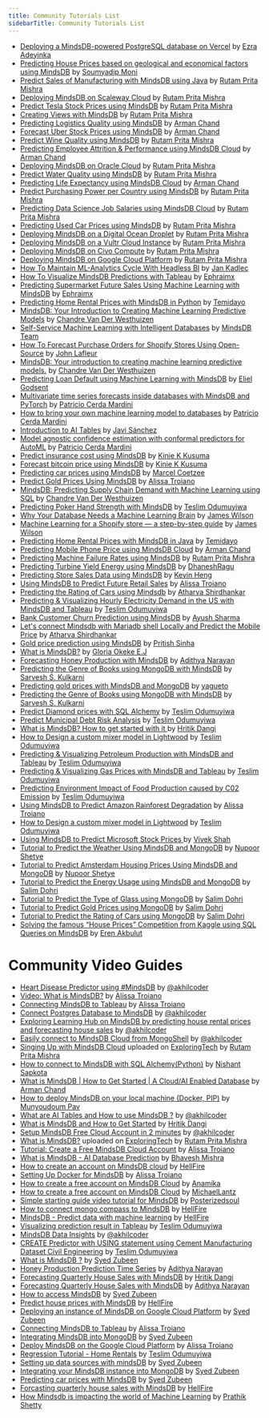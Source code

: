 ```yaml
---
title: Community Tutorials List
sidebarTitle: Community Tutorials List
---
```

- [Deploying a MindsDB-powered PostgreSQL database on Vercel](https://dev.to/bugsincode/deploying-a-mindsdb-powered-postgresql-database-on-vercel-2am7) by [Ezra Adeyinka](https://dev.to/bugsincode)
- [Predicting House Prices based on geological and economical factors using MindsDB](https://avater.hashnode.dev/housing-price-calculator) by [Soumyadip Moni](https://avater.hashnode.dev)
- [Predict Sales of Manufacturing with MindsDB using Java](https://dev.to/rutamhere/predict-sales-of-manufacturing-with-mindsdb-using-java-1j6b) by [Rutam Prita Mishra](https://community.ops.io/rutamhere)
- [Deploying MindsDB on Scaleway Cloud](https://dev.to/rutamhere/deploying-mindsdb-on-scaleway-cloud-4kc6)
  by [Rutam Prita Mishra](https://community.ops.io/rutamhere)
- [Predict Tesla Stock Prices using MindsDB](https://dev.to/rutamhere/predict-tesla-stock-prices-using-mindsdb-40k5)
  by [Rutam Prita Mishra](https://community.ops.io/rutamhere)
- [Creating Views with MindsDB](https://dev.to/rutamhere/creating-views-with-mindsdb-1mnf)
  by [Rutam Prita Mishra](https://community.ops.io/rutamhere)
- [Predicting Logistics Quality using MindsDB](https://dev.to/armanchand/predicting-logistics-quality-using-mindsdb-2n9d)
  by [Arman Chand](https://dev.to/armanchand)
- [Forecast Uber Stock Prices using MindsDB](https://armanchand.hashnode.dev/forecast-uber-stock-prices-using-mindsdb)
  by [Arman Chand](https://armanchand.hashnode.dev)  
- [Predict Wine Quality using MindsDB](https://dev.to/rutamhere/predict-wine-quality-using-mindsdb-1521)
  by [Rutam Prita Mishra](https://community.ops.io/rutamhere)
- [Predicting Employee Attrition & Performance using MindsDB Cloud](https://dev.to/armanchand/predicting-employee-attrition-performance-using-mindsdb-cloud-3cm6)
  by [Arman Chand](https://dev.to/armanchand)
- [Deploying MindsDB on Oracle Cloud](https://community.ops.io/rutamhere/deploying-mindsdb-on-oracle-cloud-164d)
  by [Rutam Prita Mishra](https://community.ops.io/rutamhere)
- [Predict Water Quality using MindsDB](https://dev.to/rutamhere/predict-water-quality-using-mindsdb-4hm4)
  by [Rutam Prita Mishra](https://community.ops.io/rutamhere)
- [Predicting Life Expectancy using MindsDB Cloud](https://dev.to/armanchand/predicting-life-expectancy-using-mindsdb-cloud-3643)
  by [Arman Chand](https://dev.to/armanchand)
- [Predict Purchasing Power per Country using MindsDB](https://dev.to/rutamhere/predict-purchasing-power-per-country-using-mindsdb-1oh7)
  by [Rutam Prita Mishra](https://community.ops.io/rutamhere)
- [Predicting Data Science Job Salaries using MindsDB Cloud](https://community.ops.io/rutamhere/predicting-data-science-job-salaries-using-mindsdb-cloud-1lgn)
  by [Rutam Prita Mishra](https://community.ops.io/rutamhere)
- [Predicting Used Car Prices using MindsDB](https://tealfeed.com/predicting-used-car-prices-using-mindsdb-idzuc)
  by [Rutam Prita Mishra](https://community.ops.io/rutamhere)
- [Deploying MindsDB on a Digital Ocean Droplet](https://dev.to/heyrutam/deploying-mindsdb-on-a-digital-ocean-droplet-31ed)
  by [Rutam Prita Mishra](https://community.ops.io/rutamhere)
- [Deploying MindsDB on a Vultr Cloud Instance](https://community.ops.io/rutamhere/deploying-mindsdb-on-a-vultr-cloud-instance-40bm)
  by [Rutam Prita Mishra](https://community.ops.io/rutamhere)
- [Deploying MindsDB on Civo Compute](https://community.ops.io/rutamhere/deploying-mindsdb-on-civo-compute-2kgo)
  by [Rutam Prita Mishra](https://community.ops.io/rutamhere)
- [Deploying MindsDB on Google Cloud Platform](https://community.ops.io/rutamhere/deploying-mindsdb-on-google-cloud-platform-41h9)
  by [Rutam Prita Mishra](https://community.ops.io/rutamhere)
- [How To Maintain ML-Analytics Cycle With Headless BI](https://medium.com/gooddata-developers/how-to-maintain-ml-analytics-cycle-with-headless-bi-815aceac5027?source=friends_link&sk=45f102ce4a54a6ae8c4dddc900aeebb9)
  by [Jan Kadlec](https://medium.com/@jkadlec)
- [How To Visualize MindsDB Predictions with Tableau](https://dev.to/ephraimx/how-to-visualize-mindsdb-predictions-with-tableau-2bpd)
  by [Ephraimx](https://dev.to/ephraimx)
- [Predicting Supermarket Future Sales Using Machine Learning with MindsDB](https://dev.to/ephraimx/predicting-future-sales-using-machine-learning-with-mindsdb-3p70)
  by [Ephraimx](https://dev.to/ephraimx)
- [Predicting Home Rental Prices with MindsDB in Python](https://curiousprogrammer.hashnode.dev/predicting-home-rental-prices-with-mindsdb-in-python)
  by [Temidayo](https://hashnode.com/@Temicoder)
- [MindsDB: Your Introduction to Creating Machine Learning Predictive Models](https://dev.to/chandrevdw31/mindsdb-your-introduction-to-creating-machine-learning-predictive-models-12d3)
  by [Chandre Van Der Westhuizen](https://github.com/chandrevdw31)
- [Self-Service Machine Learning with Intelligent Databases](https://medium.com/mindsdb/self-service-machine-learning-with-intelligent-databases-ea628aa85f1e)
  by [MindsDB Team](https://medium.com/@mindsdbteam)
- [How To Forecast Purchase Orders for Shopify Stores Using Open-Source](https://medium.com/towards-data-science/how-to-forecast-purchase-orders-for-shopify-stores-using-open-source-db82afec12fe)
  by [John Lafleur](https://medium.com/@jeanlafleur)
- [MindsDB: Your introduction to creating machine learning predictive models.](https://dev.to/chandrevdw31/mindsdb-your-introduction-to-creating-machine-learning-predictive-models-12d3)
  by [Chandre Van Der Westhuizen](https://dev.to/chandrevdw31)
- [Predicting Loan Default using Machine Learning with MindsDB](https://medium.com/@godsenteliel/predicting-loan-default-using-machine-learning-with-mindsdb-187ae59da5d)
  by [Eliel Godsent](https://medium.com/@godsenteliel)
- [Multivariate time series forecasts inside databases with MindsDB and PyTorch](https://medium.com/mindsdb/multivariate-time-series-forecasts-inside-databases-with-mindsdb-and-pytorch-13745ada6b7e)
  by [Patricio Cerda Mardini](https://medium.com/@paxcema)
- [How to bring your own machine learning model to databases](https://medium.com/mindsdb/how-to-bring-your-own-machine-learning-model-to-databases-47a188d6db00)
  by [Patricio Cerda Mardini](https://medium.com/@paxcema)
- [Introduction to AI Tables](https://medium.com/towards-data-science/introduction-to-ai-tables-a719251e1a58)
  by [Javi Sánchez](https://medium.com/@javi_sanchez)
- [Model agnostic confidence estimation with conformal predictors for AutoML](https://medium.com/mindsdb/model-agnostic-confidence-estimation-with-conformal-predictors-for-automl-55fce87ef42a)
  by [Patricio Cerda Mardini](https://medium.com/@paxcema)
- [Predict insurance cost using MindsDB](https://medium.com/@kinkusuma/predict-insurance-cost-using-mindsdb-54b6a331fea8)
  by [Kinie K Kusuma](https://medium.com/@kinkusuma)
- [Forecast bitcoin price using MindsDB](https://medium.com/@kinkusuma/forecast-bitcoin-price-using-mindsdb-75f9f0500e86)
  by [Kinie K Kusuma](https://medium.com/@kinkusuma)
- [Predicting car prices using MindsDB](https://medium.com/@pipboyguy/predicting-car-prices-using-mindsdb-c7dd51919b83)
  by [Marcel Coetzee](https://medium.com/@pipboyguy)
- [Predict Gold Prices Using MindsDB](https://medium.com/@alissatroianonyc/predict-gold-prices-using-mindsdb-9da57d24ddab)
  by [Alissa Troiano](https://github.com/alissatroiano)
- [MindsDB: Predicting Supply Chain Demand with Machine Learning using SQL](https://www.devforce.one/18303637/mindsdb-predicting-supply-chain-demand-with-machine-learning-using-sql#/)
  by [Chandre Van Der Westhuizen](https://github.com/chandrevdw31)
- [Predicting Poker Hand Strength with MindsDB](https://teslimodus.medium.com/predicting-poker-hand-strength-with-mindsdb-d541c73009a2)
  by [Teslim Odumuyiwa](https://medium.com/@teslimodus)
- [Why Your Database Needs a Machine Learning Brain](https://medium.com/mindsdb/why-your-database-needs-a-machine-learning-brain-fc580fac47e4)
  by [James Wilson](https://medium.com/@jameswilsonai)
- [Machine Learning for a Shopify store — a step-by-step guide](https://medium.com/mindsdb/machine-learning-for-a-shopify-store-a-step-by-step-guide-13d192532697)
  by [James Wilson](https://medium.com/@jameswilsonai)
- [Predicting Home Rental Prices with MindsDB in Java](https://curiousprogrammer.hashnode.dev/machine-learning-with-mindsdb-in-java)
  by [Temidayo](https://hashnode.com/@Temicoder)
- [Predicting Mobile Phone Price using MindsDB Cloud](https://dev.to/armanchand/predicting-mobile-phone-price-using-mindsdb-cloud-23d5)
  by [Arman Chand](https://dev.to/armanchand)
- [Predicting Machine Failure Rates using MindsDB](https://community.ops.io/rutamhere/predicting-machine-failure-rates-using-mindsdb-4dkn)
  by [Rutam Prita Mishra](https://community.ops.io/rutamhere)
- [Predicting Turbine Yield Energy using MindsDB](https://medium.com/@dhaneshvijay10/want-to-do-ml-without-knowing-ml-5f4934942019)
  by [DhaneshRagu](https://medium.com/@dhaneshvijay10)
- [Predicting Store Sales Data using MindsDB](https://dev.to/kevinheng/predict-store-sales-data-with-mindsdb-using-machine-learning-and-sql-2af8)
  by [Kevin Heng](https://github.com/HengKevin)
- [Using MindsDB to Predict Future Retail Sales](https://medium.com/@alissatroianonyc/using-mindsdb-to-predict-future-retail-sales-a300f63a086b)
  by [Alissa Troiano](https://github.com/alissatroiano)
- [Predicting the Rating of Cars using Mindsdb](https://atharva08.hashnode.dev/predicting-the-rating-of-cars-using-mindsdb)
  by [Atharva Shirdhankar](https://github.com/StarTrooper08)
- [Predicting & Visualizing Hourly Electricity Demand in the US with MindsDB and Tableau](https://teslimodus.medium.com/predicting-visualizing-hourly-electricity-demand-in-the-us-with-mindsdb-and-tableau-126d1c74d860)
  by [Teslim Odumuyiwa](https://teslimodus.medium.com/)
- [Bank Customer Churn Prediction using MindsDB](https://medium.com/@ayushsharmaa101/thanks-for-reading-dfec90467ddb)
  by [Ayush Sharma](https://github.com/ayushthe1)
- [Let's connect Mindsdb with Mariadb shell Locally and Predict the Mobile Price](https://atharva08.hashnode.dev/lets-connect-mindsdb-with-mariadb-shell-locally-and-predict-the-mobile-price-range)
  by [Atharva Shirdhankar](https://github.com/StarTrooper08)
- [Gold price prediction using MindsDB](https://dev.to/purgecodee/predicting-gold-price-with-mindsdb-205n)
  by [Pritish Sinha](https://github.com/Pritish-Sinha)
- [What is MindsDB?](https://medium.com/@okekeebubechukwu08/what-is-mindsdb-b6862af21492)
  by [Gloria Okeke E.J](https://medium.com/@okekeebubechukwu08)
- [Forecasting Honey Production with MindsDB](https://dev.to/narayanadithya/using-mindsdb-for-time-series-forecasting-honey-production-in-the-usa-4p05)
  by [Adithya Narayan](https://github.com/NarayanAdithya)
- [Predicting the Genre of Books using MongoDB with MindsDB](https://dev.to/sarveshk76/tutorial-to-predict-the-genre-of-books-using-mongodb-2a1n)
  by [Sarvesh S. Kulkarni](https://github.com/Sarveshk76)
- [Predicting gold prices with MindsDB and MongoDB](https://dev.to/yagueto/predicting-gold-prices-with-mindsdb-and-mongodb-4k22)
  by [yagueto](https://github.com/yagueto)
- [Predicting the Genre of Books using MongoDB with MindsDB](https://dev.to/sarveshk76/tutorial-to-predict-the-genre-of-books-using-mongodb-2a1n)
  by [Sarvesh S. Kulkarni](https://github.com/Sarveshk76)
- [Predict Diamond prices with SQL Alchemy](https://dev.to/tesprogram/predict-diamond-prices-with-sql-alchemy-and-mindsdb-b4e)
  by [Teslim Odumuyiwa](https://github.com/Tes-program)
- [Predict Municipal Debt Risk Analysis](https://teslimodus.medium.com/predict-municipal-debt-risk-analysis-5c5416502a29)
  by [Teslim Odumuyiwa](https://github.com/Tes-program)
- [What is MindsDB? How to get started with it ](https://medium.com/@hritikd3/what-is-mindsdb-how-to-get-started-2b3cf6d99707)
  by [Hritik Dangi](https://github.com/hritikd3)
- [How to Design a custom mixer model in Lightwood](https://medium.com/@teslimodus/introduction-e2f933c40f4c)
  by [Teslim Odumuyiwa](https://github.com/Tes-program)
- [Predicting & Visualizing Petroleum Production with MindsDB and Tableau](https://dev.to/tesprogram/predicting-visualizing-petroleum-production-with-mindsdb-and-tableau-373f)
  by [Teslim Odumuyiwa](https://github.com/Tes-program)
- [Predicting & Visualizing Gas Prices with MindsDB and Tableau](https://dev.to/tesprogram/predicting-visualizing-gas-prices-with-mindsdb-and-tableau-d1p)
  by [Teslim Odumuyiwa](https://github.com/Tes-program)
- [Predicting Environment Impact of Food Production caused by C02 Emission](https://dev.to/tesprogram/predicting-environment-impact-of-food-production-caused-by-c02-emission-51e3)
  by [Teslim Odumuyiwa](https://github.com/Tes-program)
- [Using MindsDB to Predict Amazon Rainforest Degradation](https://medium.com/@alissatroianonyc/nusing-mindsdb-to-predict-amazon-rainforest-degradation-1ccb8e993e48)
  by [Alissa Troiano](https://github.com/alissatroiano)
- [How to Design a custom mixer model in Lightwood](https://medium.com/@teslimodus/introduction-e2f933c40f4c)
  by [Teslim Odumuyiwa](https://github.com/Tes-program)
- [Using MindsDB to Predict Microsoft Stock Prices ](https://dev.to/viveknshah/using-mindsdb-to-predict-microsoft-stock-prices-3l79)
  by [Vivek Shah](https://github.com/viveknshah)
- [Tutorial to Predict the Weather Using MindsDB and MongoDB](https://dev.to/nupoorshetye/tutorial-to-predict-the-weather-using-mindsdb-and-mongodb-3blm)
  by [Nupoor Shetye](https://github.com/Nupoor10)
- [Tutorial to Predict Amsterdam Housing Prices Using MindsDB and MongoDB](https://dev.to/nupoorshetye/tutorial-to-predict-amsterdam-housing-prices-using-mindsdb-and-mongodb-nha)
  by [Nupoor Shetye](https://github.com/Nupoor10)
- [Tutorial to Predict the Energy Usage using MindsDB and MongoDB](https://dev.to/dohrisalim/tutorial-to-predict-the-energy-usage-using-mindsdb-and-mongodb-g60)
  by [Salim Dohri](https://github.com/dohrisalim)
- [Tutorial to Predict the Type of Glass using MongoDB](https://dev.to/dohrisalim/tutorial-to-predict-the-type-of-glass-using-mongodb-58gh)
  by [Salim Dohri](https://github.com/dohrisalim)
- [Tutorial to Predict Gold Prices using MongoDB](https://dev.to/dohrisalim/tutorial-to-predict-gold-prices-using-mindsdb-and-mongodb-o9d)
  by [Salim Dohri](https://github.com/dohrisalim)
- [Tutorial to Predict the Rating of Cars using MongoDB](https://dev.to/dohrisalim/tutorial-to-predict-the-rating-of-cars-using-mindsdb-and-mongodb-2p7g)
  by [Salim Dohri](https://github.com/dohrisalim)
- [Solving the famous “House Prices” Competition from Kaggle using SQL Queries on MindsDB](https://medium.com/p/4b4832b6bff0)
  by [Eren Akbulut](https://github.com/eren23)
# Community Video Guides

- [Heart Disease Predictor using #MindsDB](https://youtu.be/vtVM6pL1ANo) by
  [@akhilcoder](https://twitter.com/akhilcoder)
- [Video: What is MindsDB?](https://www.youtube.com/watch?v=SrDPYqQrzaw) by
  [Alissa Troiano](https://github.com/alissatroiano)
- [Connecting MindsDB to Tableau](https://www.youtube.com/watch?v=eUiBVrm85v4)
  by [Alissa Troiano](https://github.com/alissatroiano)
- [Connect Postgres Database to MindsDB](https://youtu.be/jbH5fsviAgE) by
  [@akhilcoder](https://twitter.com/akhilcoder)
- [Exploring Learning Hub on MindsDB by predicting house rental prices and forecasting house sales](https://youtu.be/Qmk_v0iginw)
  by [@akhilcoder](https://twitter.com/akhilcoder)
- [Easily connect to MindsDB Cloud from MongoShell](https://youtube.com/video/ysPRXSgdOVk)
  by [@akhilcoder](https://twitter.com/akhilcoder)
- [Singing Up with MindsDB Cloud](https://youtu.be/Y5hZ9GwjsQs) uploaded on
  [ExploringTech](https://www.youtube.com/channel/UCBMdmavh3528_4Yn6WR7p7Q) by
  [Rutam Prita Mishra](https://community.ops.io/rutamhere)
- [How to connect to MindsDB with SQL Alchemy(Python)](https://www.youtube.com/watch?v=pYR83QTyOQA)
  by [Nishant Sapkota](https://github.com/thenishantsapkota)
- [What is MindsDB | How to Get Started | A Cloud/AI Enabled Database](https://www.youtube.com/watch?v=XWDVxYVGH9M)
  by [Arman Chand](https://github.com/ArmanChand)
- [How to deploy MindsDB on your local machine (Docker, PIP)](https://youtu.be/dIbs27Jg1FY)
  by [Munyoudoum Pav](https://github.com/munyoudoum)
- [What are AI Tables and How to use MindsDB ?](https://youtu.be/Wqy_OcKdg-Y) by
  [@akhilcoder](https://twitter.com/akhilcoder)
- [What is MindsDB and How to Get Started](https://youtu.be/zHReFuFUI34) by
  [Hritik Dangi](https://www.linkedin.com/in/hritikd3/)
- [Setup MindsDB Free Cloud Account in 2 minutes](https://youtu.be/YuwRKZP51xg)
  by [@akhilcoder](https://www.youtube.com/@akhilcoder)
- [What is MindsDB?](https://www.youtube.com/watch?v=i2tMs4MX_yw) uploaded on
  [ExploringTech](https://www.youtube.com/channel/UCBMdmavh3528_4Yn6WR7p7Q) by
  [Rutam Prita Mishra](https://community.ops.io/rutamhere)
- [Tutorial: Create a Free MindsDB Cloud Account](https://youtu.be/yfM91zgGr3Q)
  by [Alissa Troiano](https://github.com/alissatroiano)
- [What is MindsDB - AI Database Prediction](https://www.youtube.com/watch?v=8ySq7Y3sfJs)
  by [Bhavesh Mishra](https://github.com/thefool76)
- [How to create an account on MindsDB cloud](https://youtu.be/qFQ95MoSE94) by
  [HellFire](https://github.com/Artemis6969)
- [Setting Up Docker for MindsDB](https://www.youtube.com/watch?v=dadY-cUpUm0&feature=youtu.be)
  by [Alissa Troiano](https://github.com/alissatroiano)
- [How to create a free account on MindsDB Cloud](https://youtu.be/ciBtpqrlbhI)
  by [Anamika](https://github.com/noviicee)
- [How to create a free account on MindsDB Cloud](https://youtu.be/3bGJP6-s8p4)
  by [MichaelLantz](https://github.com/MichaelLantz)
- [Simple starting guide video tutorial for MindsDB](https://www.youtube.com/watch?v=z7tRc8JpuRI)
  by [Posterizedsoul](https://github.com/Posterizedsoul)
- [How to connect mongo compass to MindsDB](https://youtube.com/video/ziRxRHvuSJc)
  by [HellFire](https://github.com/Artemis6969)
- [MindsDB - Predict data with machine learning](https://youtu.be/y2DNgJOplxM)
  by [HellFire](https://github.com/Artemis6969)
- [Visualizing prediction result in Tableau](https://youtu.be/4aio-8kNbOo) by
  [Teslim Odumuyiwa](https://github.com/Tes-program)
- [MindsDB Data Insights](https://youtu.be/4oGgocNLi1c) by
  [@akhilcoder](https://www.youtube.com/@akhilcoder)
- [CREATE Predictor with USING statement using Cement Manufacturing Dataset Civil Engineering](https://www.youtube.com/watch?v=aLP7KLolUSs&t=2s)
  by [Teslim Odumuyiwa](https://github.com/Tes-program)
- [What is MindsDB ?](https://www.youtube.com/watch?v=81Q2aQWuwDM) by
  [Syed Zubeen](https://github.com/syedzubeen)
- [Honey Production Prediction Time Series](https://youtu.be/WCBLotgskZg) by
  [Adithya Narayan](https://github.com/NarayanAdithya)
- [Forecasting Quarterly House Sales with MindsDB](https://youtu.be/RPisvY54Tg4)
  by [Hritik Dangi](https://www.linkedin.com/in/hritikd3/)
- [Forecasting Quarterly House Sales with MindsDB](https://youtu.be/WCBLotgskZg)
  by [Adithya Narayan](https://github.com/NarayanAdithya)
- [How to access MindsDB](https://www.youtube.com/watch?v=8F5p_Rwmvgk) by
  [Syed Zubeen](https://github.com/syedzubeen)
- [Predict house prices with MindsDB](https://www.youtube.com/watch?v=p2j696YgFN4)
  by [HellFire](https://github.com/Artemis6969)
- [Deploying an instance of MindsDB on Google Cloud Platform](https://www.youtube.com/watch?v=OrW-8ciNGng)
  by [Syed Zubeen](https://github.com/syedzubeen)
- [Connecting MindsDB to Tableau](https://www.youtube.com/watch?v=eUiBVrm85v4)
  by [Alissa Troiano](https://github.com/alissatroiano)
- [Integrating MindsDB into MongoDB](https://www.youtube.com/watch?v=xwUGBbNkyks)
  by [Syed Zubeen](https://github.com/syedzubeen)
- [Deploy MindsDB on the Google Cloud Platform](https://www.youtube.com/watch?v=WLdb7UNi4bk)
  by [Alissa Troiano](https://github.com/alissatroiano)
- [Regression Tutorial - Home Rentals](https://youtu.be/qf4HQ4EzaUU) by
  [Teslim Odumuyiwa](https://github.com/Tes-program)
- [Setting up data sources with mindsDB](https://www.youtube.com/watch?v=kRrMjUVnib0)
  by [Syed Zubeen](https://github.com/syedzubeen)
- [Integrating your MindsDB instance into MongoDB](https://www.youtube.com/watch?v=xwUGBbNkyks)
  by [Syed Zubeen](https://github.com/syedzubeen)
- [Predicting car prices with MindsDB](https://www.youtube.com/watch?v=pYSlYBjukNA)
  by [Syed Zubeen](https://github.com/syedzubeen)
- [Forcasting quarterly house sales with MindsDB](https://www.youtube.com/watch?v=dNjN52xdgVU)
  by [HellFire](https://github.com/Artemis6969)
- [How Mindsdb is impacting the world of Machine Learning](https://youtu.be/YngjfwJLplA)
  by [Prathik Shetty](https://github.com/prathikshetty2002)
